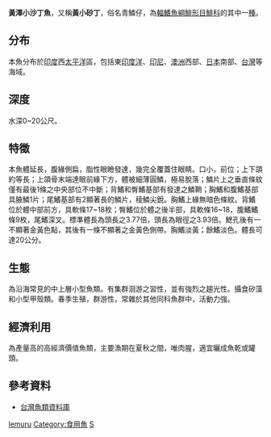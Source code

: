 {{Speciesbox 
| taxon = Sardinella lemuru
| status = NE
| status_system = IUCN3.1
| authority =  [[Bleeker|Bleeker]], 1853
| synonyms = *''Amblygaster posterus, Whitley, 1931''
*''Sardinella samarensis, Roxas, 1934''
}}
'''黃澤小沙丁魚'''，又稱'''黃小砂丁'''，俗名青鱗仔，為[[輻鰭魚綱|輻鰭魚綱]][[鯡形目|鯡形目]][[鯡科|鯡科]]的其中一[[種|種]]。

==分布==
本魚分布於[[印度|印度]]西[[太平洋|太平洋]]區，包括東[[印度洋|印度洋]]、[[印尼|印尼]]、[[澳洲|澳洲]]西部、[[日本|日本]]南部、[[台灣|台灣]]等海域。

==深度==
水深0~20公尺。

==特徵==
本魚體延長，腹緣側扁，脂性眼瞼發達，幾完全覆蓋住眼睛。口小，前位；上下頜約等長；上頜骨末端達眼前緣下方，體被細薄圓鱗，極易脫落；鱗片上之垂直條紋僅有最後1條之中央部位不中斷；背鰭和臀鰭基部有發達之鱗鞘；胸鰭和腹鰭基部具腋鱗1片；尾鰭基部有2顯著長的鱗片，稜鱗尖銳。胸鰭上緣無暗色條紋。背鰭位於體中部前方，具軟條17~18枚；臀鰭位於體之後半部，具軟條16~18，腹鰭鰭條9枚，尾鰭深叉。標準體長為頭長之3.77倍，頭長為眼徑之3.93倍。鰓孔後有一不顯著金黃色點，其後有一條不顯著之金黃色側帶。胸鰭淡黃；餘鰭淡色。體長可達20公分。

==生態==
為沿海常見的中上層小型魚類。有集群洄游之習性，並有強烈之趨光性。攝食矽藻和小型甲殼類。春季生殖，群游性，常雜於其他同科魚群中，活動力強。

==經濟利用==
為產量高的高經濟價值魚類，主要漁期在夏秋之間，唯肉腥，適宜曬成魚乾或罐頭。

==參考資料==
* [http://fishdb.sinica.edu.tw/ 台灣魚類資料庫] {{Wayback|url=http://fishdb.sinica.edu.tw/ |date=20160304193340 }}
{{Taxonbar|from=Q2266444}}

[[Category:小沙丁鱼属|lemuru]]
[[Category:食用魚|Category:食用魚]]
[[Category:1853年描述的魚類|S]]